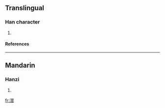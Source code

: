 ==Translingual==
===Han character===
{{Han char|rn=85|rad=水|as=12|sn=15|four=3816<sub>6</sub>|canj=水金田日 (ECWA)}}
# {{defn|Han|sort=水12}}
====References====
{{Han ref|kx=0650.020|dkj=18260|hdz=31745.090|uh=6F67|ud=28519|bh=E657|bd=58967}}

----
==Mandarin==
===Hanzi===
{{cmn-hanzi|pin=[[shàn]] (shan4), [[zhēn]] (zhen1)|wg=shan<sup>4</sup>, chen<sup>1</sup>}}
# {{defn|Mandarin}}

[[fr:潧]]
